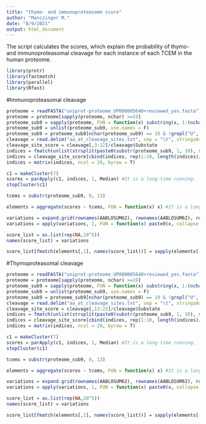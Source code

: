 ```yaml
---
title: "thymo- and immunoproteasome score"
author: "Manczinger M."
date: "8/9/2021"
output: html_document
---
```


The script calculates the scores, which explain the probability of thymo- and immunoproteasomal cleavage for each instance of each TCEM in the human proteome. 

```r
library(protr)
library(fastmatch)
library(parallel)
library(Rfast)
```

#Immunoproteasomal cleavage

```r
proteome = readFASTA("uniprot-proteome_UP000005640+reviewed_yes.fasta") # The file was downloaded from the uniprot database on 31st January 2020. The file can be downloaded from Mendeley Data (dx.doi.org/10.17632/63xr979845.1).
proteome = proteome[sapply(proteome, nchar) >=19]
proteome_sub9 = sapply(proteome, FUN = function(x) substring(x, 1:(nchar(x) - 18), c(19:nchar(x))))
proteome_sub9 = unlist(proteome_sub9, use.names = F)
proteome_sub9 = proteome_sub9[nchar(proteome_sub9) == 19 & !grepl("U", proteome_sub9)]
cleavage = read.delim("aa_at_cleavage_sites.txt", sep = "\t", stringsAsFactors = F) # The file was acquired from the summpementary data of DOI: 10.1038/ncomms8484.
cleavage_site_score = cleavage[,3:12]/cleavage$Substate
indices = fmatch(unlist(strsplit(paste0(substr(proteome_sub9, 1, 10), substr(proteome_sub9, 10, 19)), ""), use.names = F), cleavage$AA) #It is a long-time running.
indices = cleavage_site_score[cbind(indices, rep(1:10, length(indices)/10))]
indices = matrix(indices, ncol = 20, byrow = T)

c1 = makeCluster(7)
scores = parApply(c1, indices, 1, Median) #It is a long-time running.
stopCluster(c1)

tcems = substr(proteome_sub9, 9, 13)

elements = aggregate(scores ~ tcems, FUN = function(x) x) #It is a long-time running.

variations = expand.grid(rownames(AABLOSUM62), rownames(AABLOSUM62), rownames(AABLOSUM62), rownames(AABLOSUM62), rownames(AABLOSUM62))
variations = apply(variations, 1, FUN = function(x) paste0(x, collapse = ""))

score_list = as.list(rep(NA,20^5))
names(score_list) = variations

score_list[fmatch(elements[,1], names(score_list))] = sapply(elements[,2], unlist)
```

#Thymoproteasomal cleavage

```r
proteome = readFASTA("uniprot-proteome_UP000005640+reviewed_yes.fasta") # The file was downloaded from the uniprot database on 31st January 2020. The file can be downloaded from Mendeley Data (dx.doi.org/10.17632/63xr979845.1).
proteome = proteome[sapply(proteome, nchar) >=19]
proteome_sub9 = sapply(proteome, FUN = function(x) substring(x, 1:(nchar(x) - 18), c(19:nchar(x))))
proteome_sub9 = unlist(proteome_sub9, use.names = F)
proteome_sub9 = proteome_sub9[nchar(proteome_sub9) == 19 & !grepl("U", proteome_sub9)]
cleavage = read.delim("aa_at_cleavage_sites.txt", sep = "\t", stringsAsFactors = F) # The file was acquired from the summpementary data of DOI: 10.1038/ncomms8484.
cleavage_site_score = cleavage[,13:22]/cleavage$Substate
indices = fmatch(unlist(strsplit(paste0(substr(proteome_sub9, 1, 10), substr(proteome_sub9, 10, 19)), ""), use.names = F), cleavage$AA) #It is a long-time running.
indices = cleavage_site_score[cbind(indices, rep(1:10, length(indices)/10))]
indices = matrix(indices, ncol = 20, byrow = T)

c1 = makeCluster(7)
scores = parApply(c1, indices, 1, Median) #It is a long-time running.
stopCluster(c1)

tcems = substr(proteome_sub9, 9, 13)

elements = aggregate(scores ~ tcems, FUN = function(x) x) #It is a long-time running.

variations = expand.grid(rownames(AABLOSUM62), rownames(AABLOSUM62), rownames(AABLOSUM62), rownames(AABLOSUM62), rownames(AABLOSUM62))
variations = apply(variations, 1, FUN = function(x) paste0(x, collapse = ""))

score_list = as.list(rep(NA,20^5))
names(score_list) = variations

score_list[fmatch(elements[,1], names(score_list))] = sapply(elements[,2], unlist)
```

